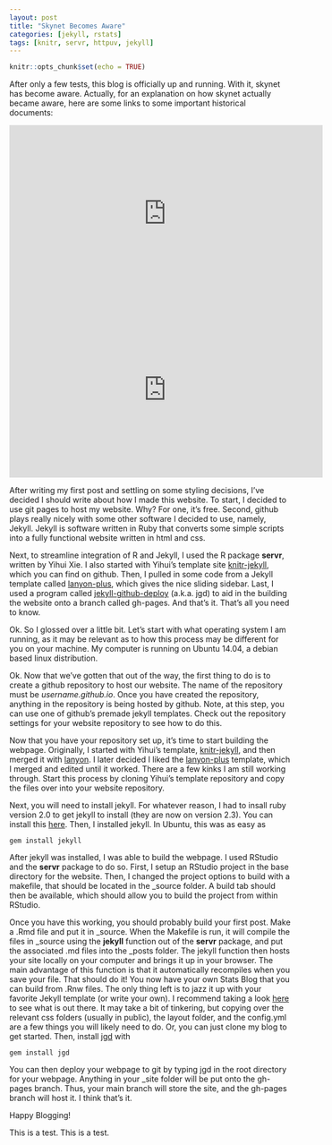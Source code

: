 ```yaml
---
layout: post
title: "Skynet Becomes Aware"
categories: [jekyll, rstats]
tags: [knitr, servr, httpuv, jekyll]
---
```


```r
knitr::opts_chunk$set(echo = TRUE)
```

After only a few tests, this blog is officially up and running. With it, skynet has become aware. Actually, for an explanation on how skynet actually became aware, here are some links to some important historical documents:

<iframe width="560" height="315" src="https://www.youtube.com/embed/4DQsG3TKQ0I" frameborder="0" allowfullscreen></iframe>

<iframe width="560" height="315" src="https://www.youtube.com/embed/_Wlsd9mljiU" frameborder="0" allowfullscreen></iframe>



After writing my first post and settling on some styling decisions, I've decided I should write about how I made this website. To start, I decided to use git pages to host my website. Why? For one, it's free. Second, github plays really nicely with some other software I decided to use, namely, Jekyll. Jekyll is software written in Ruby that converts some simple scripts into a fully functional website written in html and css. 

Next, to streamline integration of R and Jekyll, I used the R package __servr__, written by Yihui Xie. I also started with Yihui's template site [knitr-jekyll](https://github.com/yihui/knitr-jekyll "knitr-jekyll"), which you can find on github. Then, I pulled in some code from a Jekyll template called [lanyon-plus](https://github.com/dyndna/lanyon-plus "lanyon-plus"), which gives the nice sliding sidebar. Last, I used a program called [jekyll-github-deploy](https://github.com/yegor256/jekyll-github-deploy "jekyll-github-deploy") (a.k.a. jgd) to aid in the building the website onto a branch called gh-pages. And that's it. That's all you need to know.

Ok. So I glossed over a little bit. Let's start with what operating system I am running, as it may be relevant as to how this process may be different for you on your machine. My computer is running on Ubuntu 14.04, a debian based linux distribution. 

Ok. Now that we've gotten that out of the way, the first thing to do is to create a github repository to host our website. The name of the repository must be *username.github.io*. Once you have created the repository, anything in the repository is being hosted by github. Note, at this step, you can use one of github's premade jekyll templates. Check out the repository settings for your website repository to see how to do this. 

Now that you have your repository set up, it's time to start building the webpage. Originally, I started with Yihui's template, [knitr-jekyll](https://github.com/yihui/knitr-jekyll "knitr-jekyll"), and then merged it with [lanyon](https://github.com/poole/lanyon "lanyon"). I later decided I liked the [lanyon-plus](https://github.com/dyndna/lanyon-plus "lanyon-plus") template, which I merged and edited until it worked. There are a few kinks I am still working through. Start this process by cloning Yihui's template repository and copy the files over into your website repository. 

Next, you will need to install jekyll. For whatever reason, I had to insall ruby version 2.0 to get jekyll to install (they are now on version 2.3). You can install this [here](https://www.ruby-lang.org/en/downloads/ "here"). Then, I installed jekyll. In Ubuntu, this was as easy as

```code1
gem install jekyll
```

After jekyll was installed, I was able to build the webpage. I used RStudio and the __servr__ package to do so. First, I setup an RStudio project in the base directory for the website. Then, I changed the project options to build with a makefile, that should be located in the _source folder. A build tab should then be available, which should allow you to build the project from within RStudio.

Once you have this working, you should probably build your first post. Make a .Rmd file and put it in _source. When the Makefile is run, it will compile the files in _source using the __jekyll__ function out of the __servr__ package, and put the associated .md files into the _posts folder. The jekyll function then hosts your site locally on your computer and brings it up in your browser. The main advantage of this function is that it automatically recompiles when you save your file. That should do it! You now have your own Stats Blog that you can build from .Rnw files. The only thing left is to jazz it up with your favorite Jekyll template (or write your own). I recommend taking a look [here](https://github.com/jekyll/jekyll/wiki/sites "here") to see what is out there. It may take a bit of tinkering, but copying over the relevant css folders (usually in public), the layout folder, and the config.yml are a few things you will likely need to do.  Or, you can just clone my blog to get started. Then, install [jgd](https://github.com/yegor256/jekyll-github-deploy  "jgd") with

```code2
gem install jgd
```
You can then deploy your webpage to git by typing jgd in the root directory for your webpage. Anything in your _site folder will be put onto the gh-pages branch. Thus, your main branch will store the site, and the gh-pages branch will host it. I think that's it.


Happy Blogging!

This is a test. This is a test.




